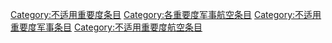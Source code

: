 {{Articles by Importance|topic=军事航空|format=toc}}
{{Wikipedia category}}
{{emptycat}}
[[Category:不适用重要度条目|Category:不适用重要度条目]]
[[Category:各重要度军事航空条目|Category:各重要度军事航空条目]]
[[Category:不适用重要度军事条目|Category:不适用重要度军事条目]]
[[Category:不适用重要度航空条目|Category:不适用重要度航空条目]]